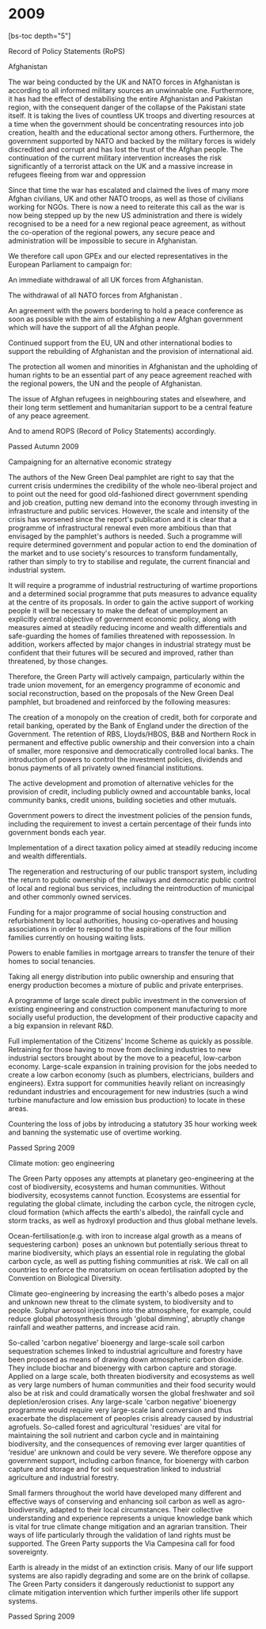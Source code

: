 # 2009

[bs-toc depth="5"]

Record of Policy Statements (RoPS)

Afghanistan

The war being conducted by the UK and NATO forces in Afghanistan is according to all informed military sources an unwinnable one. Furthermore, it has had the effect of destabilising the entire Afghanistan and Pakistan region, with the consequent danger of the collapse of the Pakistani state itself. It is taking the lives of countless UK troops and diverting resources at a time when the government should be concentrating resources into job creation, health and the educational sector among others. Furthermore, the government supported by NATO and backed by the military forces is widely discredited and corrupt and has lost the trust of the Afghan people. The continuation of the current military intervention increases the risk significantly of a terrorist attack on the UK and a massive increase in refugees fleeing from war and oppression

Since that time the war has escalated and claimed the lives of many more Afghan civilians, UK and other NATO troops, as well as those of civilians working for NGOs. There is now a need to reiterate this call as the war is now being stepped up by the new US administration and there is widely recognised to be a need for a new regional peace agreement, as without the co-operation of the regional powers, any secure peace and administration will be impossible to secure in Afghanistan.

We therefore call upon GPEx and our elected representatives in the European Parliament to campaign for:

An immediate withdrawal of all UK forces from Afghanistan.

The withdrawal of all NATO forces from Afghanistan .

An agreement with the powers bordering to hold a peace conference as soon as possible with the aim of establishing a new Afghan government which will have the support of all the Afghan people.

Continued support from the EU, UN and other international bodies to support the rebuilding of Afghanistan and the provision of international aid.

The protection all women and minorities in Afghanistan and the upholding of human rights to be an essential part of any peace agreement reached with the regional powers, the UN and the people of Afghanistan.

The issue of Afghan refugees in neighbouring states and elsewhere, and their long term settlement and humanitarian support to be a central feature of any peace agreement.

And to amend ROPS (Record of Policy Statements) accordingly.

Passed Autumn 2009

Campaigning for an alternative economic strategy

The authors of the New Green Deal pamphlet are right to say that the current crisis undermines the credibility of the whole neo-liberal project and to point out the need for good old-fashioned direct government spending and job creation, putting new demand into the economy through investing in infrastructure and public services. However, the scale and intensity of the crisis has worsened since the report's publication and it is clear that a programme of infrastructural renewal even more ambitious than that envisaged by the pamphlet's authors is needed. Such a programme will require determined government and popular action to end the domination of the market and to use society's resources to transform fundamentally, rather than simply to try to stabilise and regulate, the current financial and industrial system.

It will require a programme of industrial restructuring of wartime proportions and a determined social programme that puts measures to advance equality at the centre of its proposals. In order to gain the active support of working people it will be necessary to make the defeat of unemployment an explicitly central objective of government economic policy, along with measures aimed at steadily reducing income and wealth differentials and safe-guarding the homes of families threatened with repossession. In addition, workers affected by major changes in industrial strategy must be confident that their futures will be secured and improved, rather than threatened, by those changes.

Therefore, the Green Party will actively campaign, particularly within the trade union movement, for an emergency programme of economic and social reconstruction, based on the proposals of the New Green Deal pamphlet, but broadened and reinforced by the following measures:

The creation of a monopoly on the creation of credit, both for corporate and retail banking, operated by the Bank of England under the direction of the Government. The retention of RBS, Lloyds/HBOS, B&B and Northern Rock in permanent and effective public ownership and their conversion into a chain of smaller, more responsive and democratically controlled local banks. The introduction of powers to control the investment policies, dividends and bonus payments of all privately owned financial institutions.

The active development and promotion of alternative vehicles for the provision of credit, including publicly owned and accountable banks, local community banks, credit unions, building societies and other mutuals.

Government powers to direct the investment policies of the pension funds, including the requirement to invest a certain percentage of their funds into government bonds each year.

Implementation of a direct taxation policy aimed at steadily reducing income and wealth differentials.

The regeneration and restructuring of our public transport system, including the return to public ownership of the railways and democratic public control of local and regional bus services, including the reintroduction of municipal and other commonly owned services.

Funding for a major programme of social housing construction and refurbishment by local authorities, housing co-operatives and housing associations in order to respond to the aspirations of the four million families currently on housing waiting lists.

Powers to enable families in mortgage arrears to transfer the tenure of their homes to social tenancies.

Taking all energy distribution into public ownership and ensuring that energy production becomes a mixture of public and private enterprises.

A programme of large scale direct public investment in the conversion of existing engineering and construction component manufacturing to more socially useful production, the development of their productive capacity and a big expansion in relevant R&D.

Full implementation of the Citizens’ Income Scheme as quickly as possible. Retraining for those having to move from declining industries to new industrial sectors brought about by the move to a peaceful, low-carbon economy. Large-scale expansion in training provision for the jobs needed to create a low carbon economy (such as plumbers, electricians, builders and engineers). Extra support for communities heavily reliant on increasingly redundant industries and encouragement for new industries (such a wind turbine manufacture and low emission bus production) to locate in these areas.

Countering the loss of jobs by introducing a statutory 35 hour working week and banning the systematic use of overtime working.

Passed Spring 2009

Climate motion: geo engineering

The Green Party opposes any attempts at planetary geo-engineering at the cost of biodiversity, ecosystems and human communities. Without biodiversity, ecosystems cannot function. Ecosystems are essential for regulating the global climate, including the carbon cycle, the nitrogen cycle, cloud formation (which affects the earth's albedo), the rainfall cycle and storm tracks, as well as hydroxyl production and thus global methane levels.

Ocean-fertilisation(e.g. with iron to increase algal growth as a means of sequestering carbon)  poses an unknown but potentially serious threat to marine biodiversity, which plays an essential role in regulating the global carbon cycle, as well as putting fishing communities at risk. We call on all countries to enforce the moratorium on ocean fertilisation adopted by the Convention on Biological Diversity.

Climate geo-engineering by increasing the earth's albedo poses a major and unknown new threat to the climate system, to biodiversity and to people. Sulphur aerosol injections into the atmosphere, for example, could reduce global photosynthesis through 'global dimming', abruptly change rainfall and weather patterns, and increase acid rain.

So-called 'carbon negative' bioenergy and large-scale soil carbon sequestration schemes linked to industrial agriculture and forestry have been proposed as means of drawing down atmospheric carbon dioxide. They include biochar and bioenergy with carbon capture and storage. Applied on a large scale, both threaten biodiversity and ecosystems as well as very large numbers of human communities and their food security would also be at risk and could dramatically worsen the global freshwater and soil depletion/erosion crises. Any large-scale 'carbon negative' bioenergy programme would require very large-scale land conversion and thus exacerbate the displacement of peoples crisis already caused by industrial agrofuels. So-called forest and agricultural 'residues' are vital for maintaining the soil nutrient and carbon cycle and in maintaining biodiversity, and the consequences of removing ever larger quantities of ‘residue’ are unknown and could be very severe. We therefore oppose any government support, including carbon finance, for bioenergy with carbon capture and storage and for soil sequestration linked to industrial agriculture and industrial forestry.

Small farmers throughout the world have developed many different and effective ways of conserving and enhancing soil carbon as well as agro-biodiversity, adapted to their local circumstances. Their collective understanding and experience represents a unique knowledge bank which is vital for true climate change mitigation and an agrarian transition. Their ways of life particularly through the validation of land rights must be supported. The Green Party supports the Via Campesina call for food sovereignty.

Earth is already in the midst of an extinction crisis. Many of our life support systems are also rapidly degrading and some are on the brink of collapse. The Green Party considers it dangerously reductionist to support any climate mitigation intervention which further imperils other life support systems.

Passed Spring 2009
